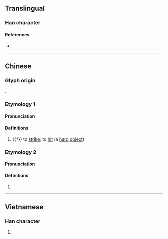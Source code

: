{{character info/new}}
==Translingual==

===Han character===
{{Han char|rn=64|rad=手|as=11|sn=14|four=|canj=QSEG|ids=⿰扌堅}}

====References====
* {{Han ref|kx=0452.110|dkj=12650|dj=0802.150|hdz=31943.050|uh=647C|ud=25724}}

----

==Chinese==

===Glyph origin===
{{Han etym}}
{{Han compound|扌|堅|ls=psc|c1=s|c2=p|t1=hand}}.

===Etymology 1===
{{zh-forms|alt=挳,亨-Cantonese}}

====Pronunciation====
{{zh-pron
|m=kēng
|c=hang1
|mc=y
|oc=y
|cat=v
}}

====Definitions====
{{zh-hanzi}}

# {{†}} {{lb|zh|Cantonese}} to [[strike]]; to [[hit]] (a [[hard]] [[object]])

===Etymology 2===
{{zh-forms}}

====Pronunciation====
{{zh-pron
|m=qiān
|cat=v
}}

====Definitions====
{{zh-hanzi}}

# {{zh-alt-form|牽|to drag; to pull}}

----

==Vietnamese==

===Han character===
{{vi-hantu|rs=手11|ken}}

# {{rfdef|vi|sort=手11}}